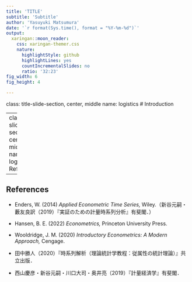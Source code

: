 ---
title: 'TITLE'
subtitle: 'Subtitle'
author: 'Yasuyuki Matsumura'
date: '`r format(Sys.time(), format = "%Y-%m-%d")`'
output:
  xaringan::moon_reader:
    css: xaringan-themer.css
    nature:
      highlightStyle: github
      highlightLines: yes
      countIncrementalSlides: no
      ratio: '32:23'
fig_width: 6
fig_height: 4

---
class: title-slide-section, center, middle
name: logistics
# Introduction


---
class: title-slide-section, center, middle
name: logistics
# References

---
## References

+ Enders, W. (2014) *Applied Econometric Time Series,* Wiley.（新谷元嗣・藪友良訳（2019）『実証のための計量時系列分析』有斐閣．）

+ Hansen, B. E. (2022) *Econometrics,* Princeton University Press.

+ Wooldridge, J. M. (2020) *Introductory Econometrics: A Modern Approach,* Cengage.

+ 田中勝人（2020）『時系列解析（理論統計学教程：従属性の統計理論）』共立出版．

+ 西山慶彦・新谷元嗣・川口大司・奥井亮（2019）『計量経済学』有斐閣．












